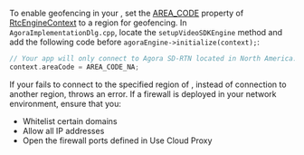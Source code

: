 <PlatformWrapper platform="windows">

To enable geofencing in your <Vpl k="CLIENT" />, set the [AREA_CODE](https://api-ref.agora.io/en/video-sdk/cpp/4.x/API/enum_areacode.html) property of [RtcEngineContext](https://api-ref.agora.io/en/video-sdk/cpp/4.x/API/class_rtcengineconfig.html) to a region for geofencing. In `AgoraImplementationDlg.cpp`, locate the `setupVideoSDKEngine` method and add the following code before `agoraEngine->initialize(context);`:
```cpp
// Your app will only connect to Agora SD-RTN located in North America.
context.areaCode = AREA_CODE_NA;
```
If your <Vpl k="CLIENT" /> fails to connect to the specified region of <Vg k="AGORA_BACKEND" />, instead of connection to another <Vg k="AGORA_BACKEND" /> region, <Vpd k="SDK" /> throws an error. If a firewall is deployed in your network environment, ensure that you:

* Whitelist certain domains
* Allow all IP addresses
* Open the firewall ports defined in <Link to= "../reference/cloud-proxy-allowed-ips">Use Cloud Proxy</Link>

</PlatformWrapper>